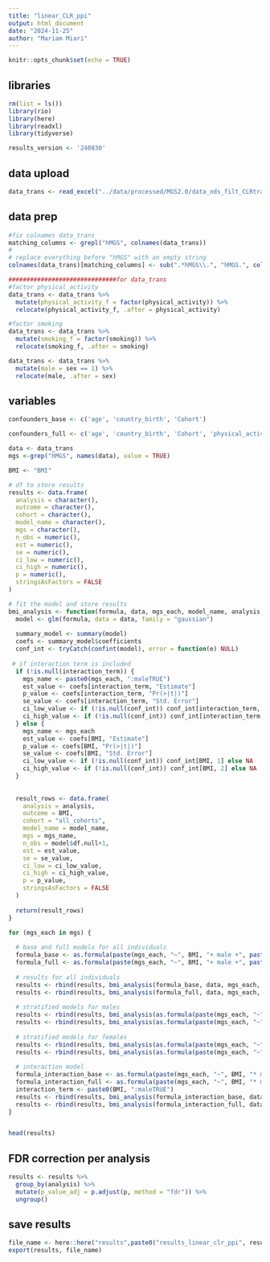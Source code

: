 ```yaml
---
title: "linear_CLR_ppi"
output: html_document
date: "2024-11-25"
author: "Mariam Miari"
---
```


```r
knitr::opts_chunk$set(echo = TRUE)
```

## libraries
```r
rm(list = ls())
library(rio)
library(here)
library(readxl)
library(tidyverse)
```

```r
results_version <- '240830'
```

## data upload
```r
data_trans <- read_excel("../data/processed/MGS2.0/data_nds_filt_CLRtrans_9993_updated250208.xlsx")
```

## data prep
```r
#fix colnames data_trans 
matching_columns <- grepl("hMGS", colnames(data_trans))
# 
# replace everything before "hMGS" with an empty string
colnames(data_trans)[matching_columns] <- sub(".*hMGS\\.", "hMGS.", colnames(data_trans)[matching_columns])

##############################for data_trans
#factor physical_activity
data_trans <- data_trans %>%
  mutate(physical_activity_f = factor(physical_activity)) %>%
  relocate(physical_activity_f, .after = physical_activity)

#factor smoking
data_trans <- data_trans %>%
  mutate(smoking_f = factor(smoking)) %>%
  relocate(smoking_f, .after = smoking)

data_trans <- data_trans %>% 
  mutate(male = sex == 1) %>%
  relocate(male, .after = sex)
```


## variables
```r
confounders_base <- c('age', 'country_birth', 'Cohort')

confounders_full <- c('age', 'country_birth', 'Cohort', 'physical_activity_f', 'smoking_f', 'metformin', 'diab_diag', 'Fiber', 'PPI')
```

```r
data <- data_trans
mgs <-grep("hMGS", names(data), value = TRUE)

BMI <- "BMI"

# df to store results
results <- data.frame(
  analysis = character(),
  outcome = character(),
  cohort = character(),
  model_name = character(),
  mgs = character(),
  n_obs = numeric(),
  est = numeric(),
  se = numeric(),
  ci_low = numeric(),
  ci_high = numeric(),
  p = numeric(),
  stringsAsFactors = FALSE
)

# fit the model and store results
bmi_analysis <- function(formula, data, mgs_each, model_name, analysis, interaction_term = NULL) {
  model <- glm(formula, data = data, family = "gaussian")
  
  summary_model <- summary(model)
  coefs <- summary_model$coefficients
  conf_int <- tryCatch(confint(model), error = function(e) NULL)
  
 # if interaction term is included
  if (!is.null(interaction_term)) {
    mgs_name <- paste0(mgs_each, ":maleTRUE")
    est_value <- coefs[interaction_term, "Estimate"]
    p_value <- coefs[interaction_term, "Pr(>|t|)"]
    se_value <- coefs[interaction_term, "Std. Error"]
    ci_low_value <- if (!is.null(conf_int)) conf_int[interaction_term, 1] else NA
    ci_high_value <- if (!is.null(conf_int)) conf_int[interaction_term, 2] else NA
  } else {
    mgs_name <- mgs_each
    est_value <- coefs[BMI, "Estimate"]
    p_value <- coefs[BMI, "Pr(>|t|)"]
    se_value <- coefs[BMI, "Std. Error"]
    ci_low_value <- if (!is.null(conf_int)) conf_int[BMI, 1] else NA
    ci_high_value <- if (!is.null(conf_int)) conf_int[BMI, 2] else NA
  }
    
  
  result_rows <- data.frame(
    analysis = analysis,
    outcome = BMI,
    cohort = "all_cohorts",
    model_name = model_name,
    mgs = mgs_name,
    n_obs = model$df.null+1,
    est = est_value,
    se = se_value,
    ci_low = ci_low_value,
    ci_high = ci_high_value,
    p = p_value,
    stringsAsFactors = FALSE
  )
  
  return(result_rows)
}

for (mgs_each in mgs) {
  
  # base and full models for all individuals 
  formula_base <- as.formula(paste(mgs_each, "~", BMI, "+ male +", paste(confounders_base, collapse = "+")))
  formula_full <- as.formula(paste(mgs_each, "~", BMI, "+ male +", paste(confounders_full, collapse = "+")))
  
  # results for all individuals
  results <- rbind(results, bmi_analysis(formula_base, data, mgs_each, paste("base_M1", BMI, sep = "_"), "all"))
  results <- rbind(results, bmi_analysis(formula_full, data, mgs_each, paste("full_M1", BMI, sep = "_"), "all"))
  
  # stratified models for males
  results <- rbind(results, bmi_analysis(as.formula(paste(mgs_each, "~", BMI, "+", paste(confounders_base, collapse = "+"))), data %>% filter(male == TRUE), mgs_each, paste("base_stratM1", BMI, "males", sep = "_"), "sex_stratification"))
  results <- rbind(results, bmi_analysis(as.formula(paste(mgs_each, "~", BMI, "+", paste(confounders_full, collapse = "+"))), data %>% filter(male == TRUE), mgs_each, paste("full_stratM1", BMI, "males", sep = "_"), "sex_stratification"))
  
  # stratified models for females
  results <- rbind(results, bmi_analysis(as.formula(paste(mgs_each, "~", BMI, "+", paste(confounders_base, collapse = "+"))), data %>% filter(male == FALSE), mgs_each, paste("base_stratM1", BMI, "females", sep = "_"), "sex_stratification"))
  results <- rbind(results, bmi_analysis(as.formula(paste(mgs_each, "~", BMI, "+", paste(confounders_full, collapse = "+"))), data %>% filter(male == FALSE), mgs_each, paste("full_stratM1", BMI, "females", sep = "_"), "sex_stratification"))
  
  # interaction model
  formula_interaction_base <- as.formula(paste(mgs_each, "~", BMI, "* male", "+", paste(confounders_base, collapse = "+")))
  formula_interaction_full <- as.formula(paste(mgs_each, "~", BMI, "* male", "+", paste(confounders_full, collapse = "+")))
  interaction_term <- paste0(BMI, ":maleTRUE")
  results <- rbind(results, bmi_analysis(formula_interaction_base, data, mgs_each, paste("base_intM1", BMI, sep = "_"), "interaction", interaction_term = interaction_term))
  results <- rbind(results, bmi_analysis(formula_interaction_full, data, mgs_each, paste("full_intM1", BMI, sep = "_"), "interaction", interaction_term = interaction_term))
}


head(results)

```
## FDR correction per analysis
```r
results <- results %>%
  group_by(analysis) %>%
  mutate(p_value_adj = p.adjust(p, method = "fdr")) %>%
  ungroup()
```

## save results
```r
file_name <- here::here("results",paste0("results_linear_clr_ppi", results_version, ".xlsx"))
export(results, file_name)
```

